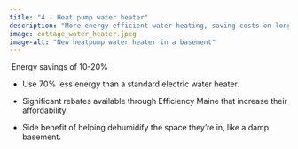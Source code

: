 ```yaml
---
title: "4 - Heat pump water heater"
description: "More energy efficient water heating, saving costs on long-term energy bills and reducing fossil fuel usage"
image: cottage_water_heater.jpeg
image-alt: "New heatpump water heater in a basement"
---
```


 Energy savings of 10-20%

-   Use 70% less energy than a standard electric water heater.

-   Significant rebates available through Efficiency Maine that increase their affordability.

-   Side benefit of helping dehumidify the space they’re in, like a damp basement.
